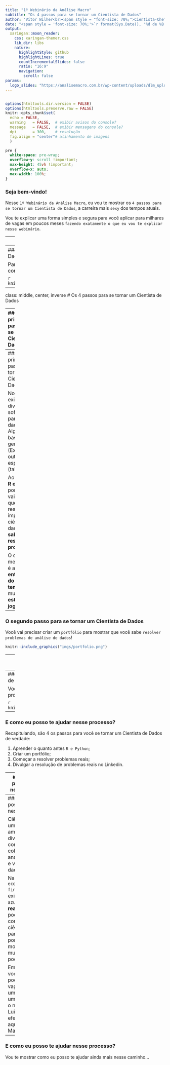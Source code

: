 ```yaml
---
title: "1º Webinário da Análise Macro"
subtitle: "Os 4 passos para se tornar um Cientista de Dados"
author: 'Vítor Wilher<br><span style = "font-size: 70%;">Cientista-Chefe da Análise Macro<br><a href="https://github.com/analisemacro">`r fontawesome::fa("github", fill = "#282f6b")`</a>&nbsp; <a href="https://www.linkedin.com/in/vitorwilher/">`r fontawesome::fa("linkedin", fill = "#282f6b")`</a>&nbsp; <a href="mailto:vitorwilher@analisemacro.com.br">`r fontawesome::fa("envelope", fill = "#282f6b")`</a>&nbsp; <a href="https://analisemacro.com.br/">`r fontawesome::fa("home", fill = "#282f6b")`</a></span>'
date: "<span style = 'font-size: 70%;'>`r format(Sys.Date(), '%d de %B de %Y')`</span>"
output:
  xaringan::moon_reader:
    css: xaringan-themer.css
    lib_dir: libs
    nature:
      highlightStyle: github
      highlightLines: true
      countIncrementalSlides: false
      ratio: "16:9"
      navigation: 
        scroll: false
params:
  logo_slides: "https://analisemacro.com.br/wp-content/uploads/dlm_uploads/2021/10/logo_am.png"
---
```


```r
```

```r
options(htmltools.dir.version = FALSE)
options(htmltools.preserve.raw = FALSE)
knitr::opts_chunk$set(
  echo = FALSE,
  warning   = FALSE,  # exibir avisos do console?
  message   = FALSE,  # exibir mensagens do console?
  dpi       = 300,    # resolução
  fig.align = "center"# alinhamento de imagens
  )
```


```css
pre {
  white-space: pre-wrap;
  overflow-y: scroll !important;
  max-height: 45vh !important;
  overflow-x: auto;
  max-width: 100%;
}
```


### Seja bem-vindo!

Nesse `1º Webinário da Análise Macro`, eu vou te mostrar os `4 passos para se tornar um Cientista de Dados`, a carreira mais `sexy` dos tempos atuais.

Vou te explicar uma forma simples e segura para você aplicar para milhares de vagas em poucos meses `fazendo exatamente o que eu vou te explicar nesse webinário`. 

---
### Qual o público-alvo do Webinário?

Se você...

- Teve ou está tendo uma base matemática na graduação;
- Ouviu falar em `ciência de dados` e se interessou;
- Quer fazer uma migração ou começar uma carreira para com desafios diários e bons salários.

Você está no lugar certo!

---
### Mas eu realmente posso ser Cientista de Dados?

Para responder sim a essa pergunta, eu vou te contar a minha própria estória...

```r
knitr::include_graphics("imgs/vw_economia.png")
```


---
class: middle, center, inverse
# Os 4 passos para se tornar um Cientista de Dados


---
### O primeiro passo para se tornar um Cientista de Dados

O primeiro passo que você deve dar para se tornar um Cientista de Dados é **aprender uma linguagem de programação**!

.pull-center[

<img src="imgs/python.svg" width="150"/> &nbsp; &nbsp; <img src="imgs/r.png" width="230"/>

]

---
### O primeiro passo para se tornar um Cientista de Dados

No mercado, existem diversos softwares para analisar dados. Alguns bastante generalizados (Excel) e outros mais específicos (tableau).

Ao **aprender R e Python**, porém, você vai focar no que realmente importa em ciência de dados, que é **saber resolver problemas**.

O que o mercado quer é alguém que **entre aos 35 do segundo tempo** e mude a **estória do jogo**!



---
### O segundo passo para se tornar um Cientista de Dados

Você vai precisar criar um `portfólio` para mostrar que você sabe `resolver problemas de análise de dados`!

```r
knitr::include_graphics("imgs/portfolio.png")
```

---
### O terceiro passo para se tornar um Cientista de Dados

Você vai precisar colocar casos reais no seu portfólio!

```r
knitr::include_graphics("imgs/ipca.png")
```

---
### O quarto passo para se tornar um Cientista de Dados

Você vai precisar publicar a resolução de problemas no Linkedin.

```r
knitr::include_graphics("imgs/linkedin.png")
```

---
### E como eu posso te ajudar nesse processo?

Recapitulando, são 4 os passos para você se tornar um Cientista de Dados de verdade:

1. Aprender o quanto antes `R e Python`;
2. Criar um portfólio;
3. Começar a resolver problemas reais;
4. Divulgar a resolução de problemas reais no Linkedin.

---
### E como eu posso te ajudar nesse processo?

Você realmente pode seguir esses 4 passos que eu acabei de te falar em qualquer área de atuação!

Mas você não vai conseguir aplicar para vagas em poucos meses se quiser `abraçar o mundo`, ou seja, quiser `cobrar escanteio e correr para grande área para fazer o gol`, como tem um monte de professores e especialistas ensinando por aí.

```r
knitr::include_graphics("imgs/data_analysis.png")
```

---
### E como eu posso te ajudar nesse processo?

Ciência de Dados é uma área muito ampla: ela envolve diversos conhecimentos de coleta, tratamento, análise/modelagem e visualização de dados. 

Na área de `economia e finanças`, porém, existe um `oceano azul` de **aplicações reais** que você vai poder utilizar conhecimentos de ciência de dados para criar um portfólio do zero e mostrar para o mundo o que você pode fazer!

Em poucos meses, você realmente vai poder aplicar para vagas e conquistar um estágio e/ou um emprego, como o nosso estagiário Luiz que foi efetivado esse mês aqui na Análise Macro. 

---
### E como eu posso te ajudar nesse processo?


Vou te mostrar como eu posso te ajudar ainda mais nesse caminho...
